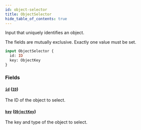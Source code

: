 ```yaml
---
id: object-selector
title: ObjectSelector
hide_table_of_contents: true
---
```



Input that uniquely identifies an object.

The fields are mutually exclusive. Exactly one value must be set.

```graphql
input ObjectSelector {
  id: ID
  key: ObjectKey
}
```


### Fields

#### [`id`](#) ([`ID`](/docs/directory-api-reference/schema/scalars/id))

The ID of the object to select.


#### [`key`](#) ([`ObjectKey`](/docs/directory-api-reference/schema/inputs/object-key))

The key and type of the object to select.




